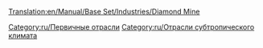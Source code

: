 [[Translation:en/Manual/Base Set/Industries/Diamond Mine]]

{{ru/Промышленность|Изображение=en/Diamondmine.png
|имя=Алмазные копи
|Климат=[[ru/Manual/Климат|Субтропический]]
|Принимает=Нет
|Производит=[[ru/Manual/Base Set/Cargos/Алмазы|Алмазы]]
|Примечания=нет в других [[ru/Manual/Климат|климатах]]
}}

{{ru/Navbox Промышленность}}

[[Category:ru/Первичные отрасли]]
[[Category:ru/Отрасли субтропического климата]]
